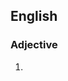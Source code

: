 {{also|non-living}}

==English==

===Adjective===
{{en-adj|-}}

# {{alternative spelling of|en|non-living}}